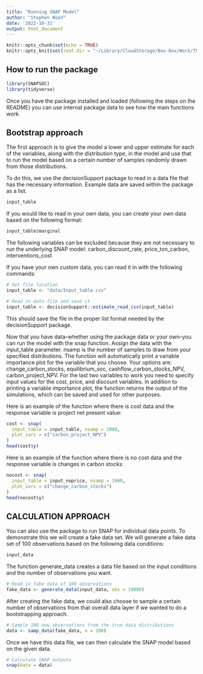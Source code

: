 ```yaml
---
title: "Running SNAP Model"
author: "Stephen Wood"
date: '2022-10-31'
output: html_document
---
```


```r
knitr::opts_chunk$set(echo = TRUE)
knitr::opts_knit$set(root.dir = "~/Library/CloudStorage/Box-Box/Work/The Nature Conservancy/Regional Teams/Africa/NRT Soil Carbon/SNAP")
```

## How to run the package
```r
library(SNAPSOC)
library(tidyverse)
```
Once you have the package installed and loaded (following the steps on the README) you can use internal package data to see how the main functions work.

## Bootstrap approach
The first approach is to give the model a lower and upper estimate for each of the variables, along with the distribution type, in the model and use that to run the model based on a certain number of samples randomly drawn from those distributions.

To do this, we use the decisionSupport package to read in a data file that has the necessary information. Example data are saved within the package as a list.
```r
input_table
```

If you would like to read in your own data, you can create your own data based on the following format:

```r
input_table$marginal
```

The following variables can be excluded because they are not necessary to run the underlying SNAP model: carbon_discount_rate, price_ton_carbon, interventions_cost

If you have your own custom data, you can read it in with the following commands:

```r
# Set file location
input_table <- "data/Input_table.csv"

# Read in data file and save it
input_table <- decisionSupport::estimate_read_csv(input_table)
```

This should save the file in the proper list format needed by the decisionSupport package.

Now that you have data--whether using the package data or your own--you can run the model with the snap function. Assign the data with the input_table parameter. nsamp is the number of samples to draw from your specified distributions. The function will automatically print a variable importance plot for the variable that you choose. Your options are: change_carbon_stocks, equilibrium_soc, cashflow_carbon_stocks_NPV, carbon_project_NPV. For the last two variables to work you need to specify input values for the cost, price, and discount variables. In addition to printing a variable importance plot, the function returns the output of the simulations, which can be saved and used for other purposes.

Here is an example of the function where there is cost data and the response variable is project net present value:
```r
cost <- snap(
  input_table = input_table, nsamp = 1000,
  plot_vars = c("carbon_project_NPV")
)
head(cost$y)
```

Here is an example of the function where there is no cost data and the response variable is changes in carbon stocks:
```r
nocost <- snap(
  input_table = input_noprice, nsamp = 1000,
  plot_vars = c("change_carbon_stocks")
)
head(nocost$y)
```

## CALCULATION APPROACH
You can also use the package to run SNAP for individual data points. To demonstrate this we will create a fake data set. We will generate a fake data set of 100 observations based on the following data conditions:

```r
input_data
```

The function generate_data creates a data file based on the input conditions and the number of observations you want.
```r
# Read in fake data of 100 observations
fake_data <- generate_data(input_data, obs = 10000)
```

After creating the fake data, we could also choose to sample a certain number of observations from that overall data layer if we wanted to do a bootstrapping approach.
```r
# Sample 100 new observations from the true data distributions
data <- samp_data(fake_data, n = 100)
```

Once we have this data file, we can then calculate the SNAP model based on the given data.
```r
# Calculate SNAP outputs
snap(data = data)
```

